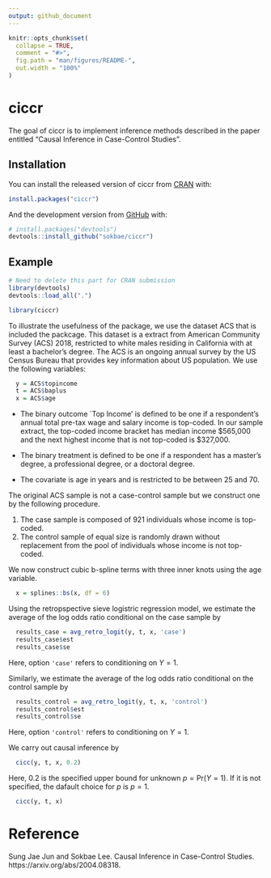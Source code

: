 ```yaml
---
output: github_document
---
```


<!-- README.md is generated from README.Rmd. Please edit that file -->

```r
knitr::opts_chunk$set(
  collapse = TRUE,
  comment = "#>",
  fig.path = "man/figures/README-",
  out.width = "100%"
)
```

# ciccr

<!-- badges: start -->
<!-- badges: end -->

The goal of ciccr is to implement inference methods described in the paper entitled "Causal Inference in Case-Control Studies".

## Installation

You can install the released version of ciccr from [CRAN](https://CRAN.R-project.org) with:

``` r
install.packages("ciccr")
```

And the development version from [GitHub](https://github.com/) with:

``` r
# install.packages("devtools")
devtools::install_github("sokbae/ciccr")
```
## Example

```r
# Need to delete this part for CRAN submission
library(devtools)
devtools::load_all(".")
```

```r
library(ciccr)
```

To illustrate the usefulness of the package, we use the dataset ACS that is included the packcage. This dataset is a extract from American Community Survey (ACS) 2018, restricted to white males residing in California with at least a bachelor's degree. The ACS is an ongoing annual survey by the US Census Bureau that provides key information about US population. We use the following variables:  

```r
  y = ACS$topincome
  t = ACS$baplus
  x = ACS$age
```

- The binary outcome `Top Income' is defined to be one if a respondent's annual total pre-tax wage and salary income is top-coded. In our sample extract, the top-coded income bracket has median income $565,000 and the next highest income that is not top-coded is $327,000.   

- The binary treatment is defined to be one if a respondent has a master's degree, a professional degree, or  a doctoral degree.

- The covariate is age in years and is restricted to be between 25 and 70.

The original ACS sample is not a case-control sample but we construct one by the following procedure. 

1. The case sample is composed of 921 individuals whose income is top-coded.
2. The control sample of equal size is randomly drawn without replacement from the pool of individuals whose income is not top-coded. 

We now construct cubic b-spline terms with three inner knots using the age variable.

```r
  x = splines::bs(x, df = 6)
```
 
Using the retropspective sieve logistric regression model, we estimate the average of the log odds ratio conditional on the case sample by

```r
  results_case = avg_retro_logit(y, t, x, 'case')
  results_case$est
  results_case$se
```

Here, option `'case'` refers to conditioning on $Y=1$. 

Similarly, we estimate the average of the log odds ratio conditional on the control sample by

```r
  results_control = avg_retro_logit(y, t, x, 'control')
  results_control$est
  results_control$se
```

Here, option `'control'` refers to conditioning on $Y=1$. 

We carry out causal inference by

```r
  cicc(y, t, x, 0.2)
```

Here, 0.2 is the specified upper bound for unknown $p = \text{Pr}(Y=1)$. If it is not specified, the dafault choice for $p$ is $p = 1$.

```r
  cicc(y, t, x)
```

# Reference

Sung Jae Jun and Sokbae Lee. Causal Inference in Case-Control Studies. 
https://arxiv.org/abs/2004.08318.

